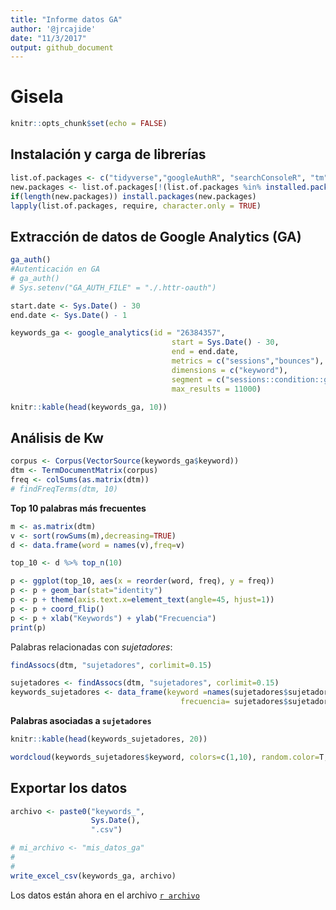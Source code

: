 ```yaml
---
title: "Informe datos GA"
author: '@jrcajide'
date: "11/3/2017"
output: github_document
---
```


# Gisela

```r
knitr::opts_chunk$set(echo = FALSE)
```

## Instalación y carga de librerías

```r
list.of.packages <- c("tidyverse","googleAuthR", "searchConsoleR", "tm" , "wordcloud", "googleAnalyticsR")
new.packages <- list.of.packages[!(list.of.packages %in% installed.packages()[,"Package"])]
if(length(new.packages)) install.packages(new.packages)
lapply(list.of.packages, require, character.only = TRUE)
```


## Extracción de datos de Google Analytics (GA)


```r
ga_auth()
#Autenticación en GA
# ga_auth()
# Sys.setenv("GA_AUTH_FILE" = "./.httr-oauth")

start.date <- Sys.Date() - 30
end.date <- Sys.Date() - 1

keywords_ga <- google_analytics(id = "26384357",
                                    start = Sys.Date() - 30, 
                                    end = end.date,
                                    metrics = c("sessions","bounces"),
                                    dimensions = c("keyword"),
                                    segment = c("sessions::condition::ga:medium==cpc;ga:source==google"), 
                                    max_results = 11000)


```


```r
knitr::kable(head(keywords_ga, 10))
```

## Análisis de Kw

```r
corpus <- Corpus(VectorSource(keywords_ga$keyword))
dtm <- TermDocumentMatrix(corpus)
freq <- colSums(as.matrix(dtm))   
# findFreqTerms(dtm, 10)
```

**Top 10 palabras más frecuentes**

```r

m <- as.matrix(dtm)
v <- sort(rowSums(m),decreasing=TRUE)
d <- data.frame(word = names(v),freq=v)

top_10 <- d %>% top_n(10)

p <- ggplot(top_10, aes(x = reorder(word, freq), y = freq))  
p <- p + geom_bar(stat="identity")   
p <- p + theme(axis.text.x=element_text(angle=45, hjust=1)) 
p <- p + coord_flip()
p <- p + xlab("Keywords") + ylab("Frecuencia")
print(p)   
```

Palabras relacionadas con *sujetadores*:

```r
findAssocs(dtm, "sujetadores", corlimit=0.15)
```


```r
sujetadores <- findAssocs(dtm, "sujetadores", corlimit=0.15)
keywords_sujetadores <- data_frame(keyword =names(sujetadores$sujetadores),
                                      frecuencia= sujetadores$sujetadores)
```

**Palabras asociadas a `sujetadores`**

```r
knitr::kable(head(keywords_sujetadores, 20))
```


```r
wordcloud(keywords_sujetadores$keyword, colors=c(1,10), random.color=T, keywords_sujetadores$frecuencia, min.freq=2)
```


## Exportar los datos


```r

archivo <- paste0("keywords_",
                  Sys.Date(),
                  ".csv")

# mi_archivo <- "mis_datos_ga"
# 
# 
write_excel_csv(keywords_ga, archivo)
```


Los datos están ahora en el archivo 
[`r archivo`](`r archivo`)



